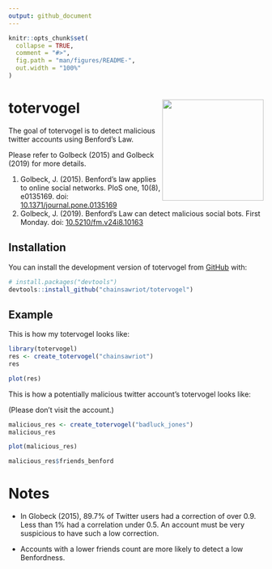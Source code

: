```yaml
---
output: github_document
---
```


<!-- README.md is generated from README.Rmd. Please edit that file -->

```r
knitr::opts_chunk$set(
  collapse = TRUE,
  comment = "#>",
  fig.path = "man/figures/README-",
  out.width = "100%"
)
```

# totervogel <img src="man/figures/logo.png" align="right" height="200" />

<!-- badges: start -->
<!-- badges: end -->

The goal of totervogel is to detect malicious twitter accounts using Benford's Law.

Please refer to Golbeck (2015) and Golbeck (2019) for more details.

1. Golbeck, J. (2015). Benford’s law applies to online social networks. PloS one, 10(8), e0135169. doi: [10.1371/journal.pone.0135169](https://doi.org/10.1371/journal.pone.0135169)
2. Golbeck, J. (2019). Benford’s Law can detect malicious social bots. First Monday. doi: [10.5210/fm.v24i8.10163](https://doi.org/10.5210/fm.v24i8.10163)

## Installation

You can install the development version of totervogel from [GitHub](https://github.com/) with:

``` r
# install.packages("devtools")
devtools::install_github("chainsawriot/totervogel")
```

## Example

This is how my totervogel looks like:

```r
library(totervogel)
res <- create_totervogel("chainsawriot")
res
```

```r
plot(res)
```

This is how a potentially malicious twitter account's totervogel looks like:

(Please don't visit the account.)

```r


malicious_res <- create_totervogel("badluck_jones")
malicious_res
```

```r
plot(malicious_res)
```

```r
malicious_res$friends_benford
```

# Notes

* In Globeck (2015), 89.7% of Twitter users had a correction of over 0.9. Less than 1% had a correlation under 0.5. An account must be very suspicious to have such a low correction.

* Accounts with a lower friends count are more likely to detect a low Benfordness.
